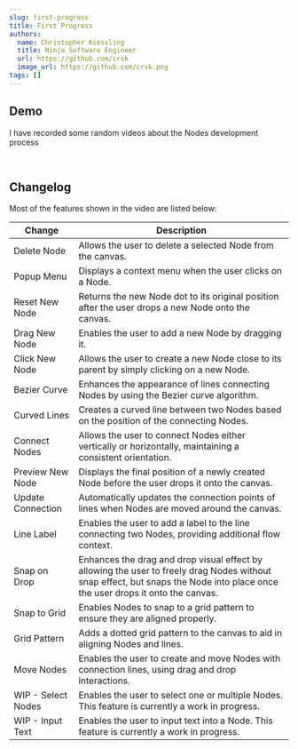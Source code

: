 ```yaml
---
slug: first-progress
title: First Progress
authors:
  name: Christopher Kiessling
  title: Ninja Software Engineer
  url: https://github.com/crsk
  image_url: https://github.com/crsk.png
tags: []
---
```


## Demo
I have recorded some random videos about the Nodes development process

<ReactPlayer controls url='https://youtu.be/_a4DgB4NZ4o'/>
<br />

## Changelog
Most of the features shown in the video are listed below:

<table>
  <thead>
  <tr>
    <th style={{ width: '180px' }}>Change</th>
    <th>Description</th>
  </tr>
  </thead>
  <tbody>
    <tr>
      <td>Delete Node</td>
      <td>Allows the user to delete a selected Node from the canvas.</td>
    </tr>
    <tr>
      <td>Popup Menu</td>
      <td>Displays a context menu when the user clicks on a Node.</td>
    </tr>
    <tr>
      <td>Reset New Node</td>
      <td>Returns the new Node dot to its original position after the user drops a new Node onto the canvas.</td>
    </tr>
    <tr>
      <td>Drag New Node</td>
      <td>Enables the user to add a new Node by dragging it.</td>
    </tr>
    <tr>
      <td>Click New Node</td>
      <td>Allows the user to create a new Node close to its parent by simply clicking on a new Node.</td>
    </tr>
    <tr>
      <td>Bezier Curve</td>
      <td>Enhances the appearance of lines connecting Nodes by using the Bezier curve algorithm.</td>
    </tr>
    <tr>
      <td>Curved Lines</td>
      <td>Creates a curved line between two Nodes based on the position of the connecting Nodes.</td>
    </tr>
    <tr>
      <td>Connect Nodes</td>
      <td>Allows the user to connect Nodes either vertically or horizontally, maintaining a consistent orientation.</td>
    </tr>
    <tr>
      <td>Preview New Node</td>
      <td>Displays the final position of a newly created Node before the user drops it onto the canvas.</td>
    </tr>
    <tr>
      <td>Update Connection</td>
      <td>Automatically updates the connection points of lines when Nodes are moved around the canvas.</td>
    </tr>
    <tr>
      <td>Line Label</td>
      <td>Enables the user to add a label to the line connecting two Nodes, providing additional flow context.</td>
    </tr>
    <tr>
      <td>Snap on Drop</td>
      <td>Enhances the drag and drop visual effect by allowing the user to freely drag Nodes without snap effect, but snaps the Node into place once the user drops it onto the canvas.</td>
    </tr>
    <tr>
      <td>Snap to Grid</td>
      <td>Enables Nodes to snap to a grid pattern to ensure they are aligned properly.</td>
    </tr>
    <tr>
      <td>Grid Pattern</td>
      <td>Adds a dotted grid pattern to the canvas to aid in aligning Nodes and lines.</td>
    </tr>
    <tr>
      <td>Move Nodes</td>
      <td>Enables the user to create and move Nodes with connection lines, using drag and drop interactions.</td>
    </tr>
    <tr>
      <td>WIP - Select Nodes</td>
      <td>Enables the user to select one or multiple Nodes. This feature is currently a work in progress.</td>
    </tr>
    <tr>
      <td>WIP - Input Text</td>
      <td>Enables the user to input text into a Node. This feature is currently a work in progress.</td>
    </tr>
  </tbody>
</table>